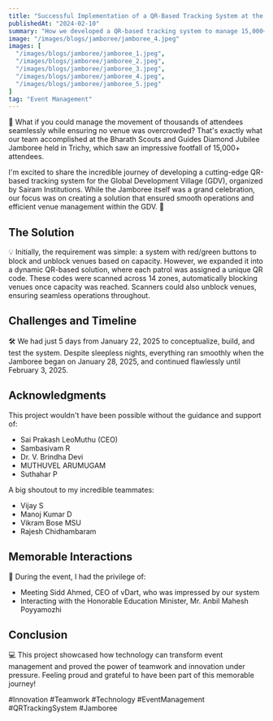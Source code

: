 ```yaml
---
title: "Successful Implementation of a QR-Based Tracking System at the Diamond Jubilee Jamboree!"
publishedAt: "2024-02-10"
summary: "How we developed a QR-based tracking system to manage 15,000+ attendees at the Bharath Scouts and Guides Diamond Jubilee Jamboree"
image: "/images/blogs/jamboree/jamboree_4.jpeg"
images: [
  "/images/blogs/jamboree/jamboree_1.jpeg",
  "/images/blogs/jamboree/jamboree_2.jpeg",
  "/images/blogs/jamboree/jamboree_3.jpeg",
  "/images/blogs/jamboree/jamboree_4.jpeg",
  "/images/blogs/jamboree/jamboree_5.jpeg"
]
tag: "Event Management"
---
```


🚀 What if you could manage the movement of thousands of attendees seamlessly while ensuring no venue was overcrowded? That's exactly what our team accomplished at the Bharath Scouts and Guides Diamond Jubilee Jamboree held in Trichy, which saw an impressive footfall of 15,000+ attendees.

I'm excited to share the incredible journey of developing a cutting-edge QR-based tracking system for the Global Development Village (GDV), organized by Sairam Institutions. While the Jamboree itself was a grand celebration, our focus was on creating a solution that ensured smooth operations and efficient venue management within the GDV. 🌟

## The Solution
💡 Initially, the requirement was simple: a system with red/green buttons to block and unblock venues based on capacity. However, we expanded it into a dynamic QR-based solution, where each patrol was assigned a unique QR code. These codes were scanned across 14 zones, automatically blocking venues once capacity was reached. Scanners could also unblock venues, ensuring seamless operations throughout.

## Challenges and Timeline
🛠️ We had just 5 days from January 22, 2025 to conceptualize, build, and test the system. Despite sleepless nights, everything ran smoothly when the Jamboree began on January 28, 2025, and continued flawlessly until February 3, 2025.

## Acknowledgments
This project wouldn't have been possible without the guidance and support of:
- Sai Prakash LeoMuthu (CEO)
- Sambasivam R
- Dr. V. Brindha Devi
- MUTHUVEL ARUMUGAM
- Suthahar P

A big shoutout to my incredible teammates:
- Vijay S
- Manoj Kumar D
- Vikram Bose MSU
- Rajesh Chidhambaram

## Memorable Interactions
🤝 During the event, I had the privilege of:
- Meeting Sidd Ahmed, CEO of vDart, who was impressed by our system
- Interacting with the Honorable Education Minister, Mr. Anbil Mahesh Poyyamozhi

## Conclusion
💻 This project showcased how technology can transform event management and proved the power of teamwork and innovation under pressure. Feeling proud and grateful to have been part of this memorable journey!

#Innovation #Teamwork #Technology #EventManagement #QRTrackingSystem #Jamboree